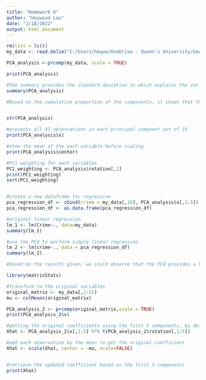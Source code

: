 ---
title: "Homework 6"
author: "Heywood Lau"
date: "2/18/2022"
output: html_document
---
```{r}
rm(list = ls())
my_data <- read.delim("C:/Users/heywo/OneDrive - Queen's University/Georgia Tech/ISYE 6501/Week 6 Homework/uscrime.txt")

PCA_analysis <-prcomp(my_data, scale = TRUE)

print(PCA_analysis)

#the summary provides the standard deviation in which explains the variance explained by each principal component 
summary(PCA_analysis)

#Based on the cumulative proportion of the components, it shows that the first 5 components explained over 85% of the variation


str(PCA_analysis)

#presents all 47 observations in each principal compoent out of 16 
print(PCA_analysis$x)

#show the mean of the each variable before scaling
print(PCA_analysis$center)

```

```{r}
#PC1 weighting for each variables
PC1_weighting <- PCA_analysis$rotation[,1]
print(PC1_weighting)
sort(PC1_weighting)


#create a new dataframe for regression
pca_regression_df <- cbind(crime = my_data[,16], PCA_analysis$x[,1:5])
pca_regression_df <- as.data.frame(pca_regression_df)

#original linear regression
lm_1 <- lm(Crime~., data=my_data)
summary(lm_1)

#use the PCA to perform simple linear regression
lm_2 <- lm(crime~., data = pca_regression_df)
summary(lm_2)

#based on the results given, we could observe that the PCA provides a higher adjusted R-squared using only the first 5 components in order to evaluate the effect of the variables. 


```
```{r}
library(matrixStats)

#Transform to the original variables
original_matrix <- my_data[,1:15]
mu <- colMeans(original_matrix)

PCA_analysis_2 <- prcomp(original_matrix,scale = TRUE)
print(PCA_analysis_2$x)

#getting the original coefficients using the first 5 components, by doing matrix multiplication with the transpose of the loading(rotations/convectors in the first 5 components, and multiply by the scores (x values) 
Xhat <- PCA_analysis_2$x[,1:5] %*% t(PCA_analysis_2$rotation[,1:5])

#add each observation by the mean to get the original coefficient
Xhat <- scale(Xhat, center = -mu, scale=FALSE)


#retrieve the updated coefficient based on the first 5 components
print(Xhat)

```

